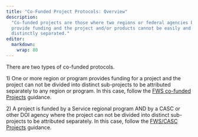 ```yaml
---
title: "Co-Funded Project Protocols: Overview"
description:
  "Co-funded projects are those where two regions or federal agencies both
  provide funding and the project and/or products cannot be easily and
  distinctly separated."
editor: 
  markdown: 
    wrap: 80
---
```


There are two types of co-funded protocols.

1\) One or more region or program provides funding for a project and the project
can not be divided into distinct sub-projects to be attributed separately to any
region or program. In this case, follow the 
[FWS co-funded Projects](fws_cofunded_projects.qmd) guidance.

2\) A project is funded by a Service regional program AND by a CASC or other DOI
agency where the project can not be divided into distinct sub-projects to be
attributed separately. In this case, follow the 
[FWS/CASC Projects](fws_casc_projects_products.qmd) guidance.
